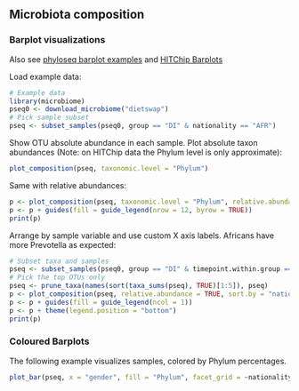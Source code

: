 ## Microbiota composition


### Barplot visualizations

Also see [phyloseq barplot examples](http://joey711.github.io/phyloseq/plot_bar-examples.html) and [HITChip Barplots](Barplots.md)


Load example data:

```r
# Example data
library(microbiome)
pseq0 <- download_microbiome("dietswap")
# Pick sample subset
pseq <- subset_samples(pseq0, group == "DI" & nationality == "AFR")
```

Show OTU absolute abundance in each sample. Plot absolute taxon
abundances (Note: on HITChip data the Phylum level is only
approximate):

```r
plot_composition(pseq, taxonomic.level = "Phylum")
```

Same with relative abundances:

```r
p <- plot_composition(pseq, taxonomic.level = "Phylum", relative.abundance = TRUE)
p <- p + guides(fill = guide_legend(nrow = 12, byrow = TRUE))
print(p)
```


Arrange by sample variable and use custom X axis labels. Africans have more Prevotella as expected:

```r
# Subset taxa and samples
pseq <- subset_samples(pseq0, group == "DI" & timepoint.within.group == 1)
# Pick the top OTUs only
pseq <- prune_taxa(names(sort(taxa_sums(pseq), TRUE)[1:5]), pseq)
p <- plot_composition(pseq, relative.abundance = TRUE, sort.by = "nationality", x.label = "nationality")
p <- p + guides(fill = guide_legend(ncol = 1))
p <- p + theme(legend.position = "bottom")
print(p)
```

### Coloured Barplots

The following example visualizes samples, colored by Phylum
percentages.

```r
plot_bar(pseq, x = "gender", fill = "Phylum", facet_grid = ~nationality)
```

